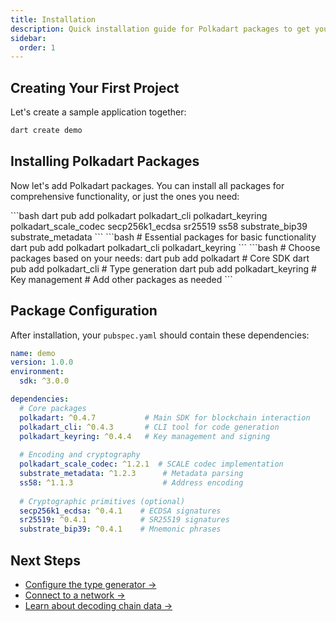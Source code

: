 ```yaml
---
title: Installation
description: Quick installation guide for Polkadart packages to get you started with blockchain development
sidebar:
  order: 1
---
```



## Creating Your First Project

Let's create a sample application together:

```bash
dart create demo
```

## Installing Polkadart Packages

Now let's add Polkadart packages. You can install all packages for comprehensive functionality, or just the ones you need:

<Tabs>
  <TabItem label="Install All Packages">
    ```bash
    dart pub add polkadart polkadart_cli polkadart_keyring polkadart_scale_codec secp256k1_ecdsa sr25519 ss58 substrate_bip39 substrate_metadata
    ```
  </TabItem>
  <TabItem label="Core Only">
    ```bash
    # Essential packages for basic functionality
    dart pub add polkadart polkadart_cli polkadart_keyring
    ```
  </TabItem>
  <TabItem label="Custom Selection">
    ```bash
    # Choose packages based on your needs:
    dart pub add polkadart        # Core SDK
    dart pub add polkadart_cli    # Type generation
    dart pub add polkadart_keyring # Key management
    # Add other packages as needed
    ```
  </TabItem>
</Tabs>

## Package Configuration

After installation, your `pubspec.yaml` should contain these dependencies:

```yaml title="pubspec.yaml"
name: demo
version: 1.0.0
environment:
  sdk: ^3.0.0

dependencies:
  # Core packages
  polkadart: ^0.4.7           # Main SDK for blockchain interaction
  polkadart_cli: ^0.4.3       # CLI tool for code generation
  polkadart_keyring: ^0.4.4   # Key management and signing
  
  # Encoding and cryptography
  polkadart_scale_codec: ^1.2.1  # SCALE codec implementation
  substrate_metadata: ^1.2.3      # Metadata parsing
  ss58: ^1.1.3                    # Address encoding
  
  # Cryptographic primitives (optional)
  secp256k1_ecdsa: ^0.4.1    # ECDSA signatures
  sr25519: ^0.4.1            # SR25519 signatures
  substrate_bip39: ^0.4.1    # Mnemonic phrases
```

## Next Steps

- [Configure the type generator →](/getting-started/type-generator)
- [Connect to a network →](/getting-started/connecting)
- [Learn about decoding chain data →](/getting-started/decoding)
